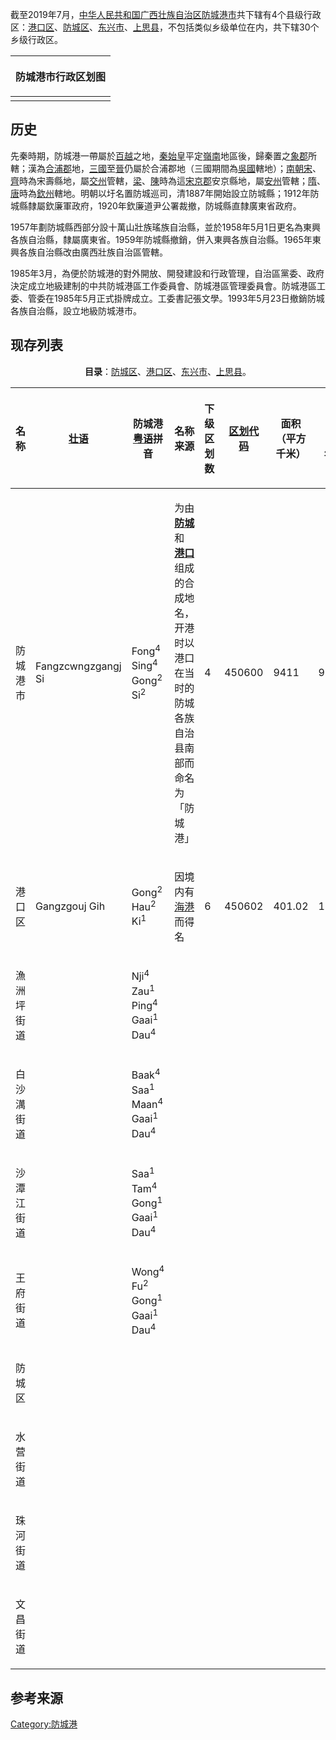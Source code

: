 截至2019年7月，[[中华人民共和国|中华人民共和国]][[广西壮族自治区|广西壮族自治区]][[防城港市|防城港市]]共下辖有4个县级行政区：[[港口区|港口区]]、[[防城区|防城区]]、[[东兴市|东兴市]]、[[上思县|上思县]]，不包括类似乡级单位在内，共下辖30个乡级行政区。

{{noteTA
|G1=Unit
}}
{| class="wikitable" style="float: right;"
|-
! scope="col" | 防城港市行政区划图
|-
| {{防城港市行政区划图|300|}}
|}

== 历史 ==
{{See also|防城港市#历史}}
先秦時期，防城港一帶屬於[[百越|百越]]之地，[[秦始皇|秦始皇]]平定[[嶺南|嶺南]]地區後，歸秦置之[[象郡|象郡]]所轄；漢為[[合浦郡|合浦郡]]地，[[三國|三國]]至[[晉|晉]]仍屬於合浦郡地（三國期間為[[吳國|吳國]]轄地）；[[南朝宋|南朝宋]]、[[齊|齊]]時為宋壽縣地，屬[[交州|交州]]管轄，[[梁|梁]]、[[陳|陳]]時為這[[宋京郡|宋京郡]]安京縣地，屬[[安州|安州]]管轄；[[隋|隋]]、[[唐|唐]]時為[[欽州|欽州]]轄地。明朝以圩名置防城巡司，清1887年開始設立防城縣；1912年防城縣隸屬欽廉軍政府，1920年欽廉道尹公署裁撤，防城縣直隸廣東省政府。

1957年劃防城縣西部分設十萬山壯族瑤族自治縣，並於1958年5月1日更名為東興各族自治縣，隸屬廣東省。1959年防城縣撤銷，併入東興各族自治縣。1965年東興各族自治縣改由廣西壯族自治區管轄。

1985年3月，為便於防城港的對外開放、開發建設和行政管理，自治區黨委、政府決定成立地級建制的中共防城港區工作委員會、防城港區管理委員會。防城港區工委、管委在1985年5月正式掛牌成立。工委書記張文學。1993年5月23日撤銷防城各族自治縣，設立地級防城港市。

== 现存列表 ==
<center>'''目录'''：[[#防城区|防城区]]、[[#港口区|港口区]]、[[#东兴市|东兴市]]、[[#上思县|上思县]]。</center>

{| class="wikitable sortable"
|+
!名称
![[壮语|壮语]]
!防城港[[粤语|粤语]]拼音
!名称来源
!下级区划数
![[中华人民共和国行政区划代码|区划代码]]
!面积（平方千米）
!人口（2018年末）
!备注
!图片
|-
| bgcolor="#66F9CF" |防城港市
| bgcolor="#66F9CF" |Fangzcwngzgangj Si
| bgcolor="#66F9CF" |Fong<sup>4</sup> Sing<sup>4</sup> Gong<sup>2</sup> Si<sup>2</sup>
| bgcolor="#66F9CF" |为由'''[[防城|防城]]'''和'''[[港口|港口]]'''组成的合成地名，开港时以港口在当时的防城各族自治县南部而命名为「防城港」
| bgcolor="#66F9CF" |4
| bgcolor="#66F9CF" |450600
| bgcolor="#66F9CF" |9411
| bgcolor="#66F9CF" |953,300
|
|[[File:A_bridge_between_Zhoudun_and_Yujingwan.jpg|居中]]御景湾海岸远望市政府新区]]
|-
| 港口区
| Gangzgouj Gih
| Gong<sup>2</sup> Hau<sup>2</sup> Ki<sup>1</sup>
| 因境内有[[海港|海港]]而得名
| 6
| 450602
| 401.02	
| 178,700
|
|[[File:防城港市港口区西湾.jpg|居中]]
|-
| 漁洲坪街道
| 
| Nji<sup>4</sup> Zau<sup>1</sup> Ping<sup>4</sup> Gaai<sup>1</sup> Dau<sup>4</sup>
| 
| 
|
| 
| 	
| 
|
|-
| 白沙澫街道
| 
| Baak<sup>4</sup> Saa<sup>1</sup> Maan<sup>4</sup> Gaai<sup>1</sup> Dau<sup>4</sup>
| 
| 
| 
|
| 	
| 
|
|-
| 沙潭江街道
| 
| Saa<sup>1</sup> Tam<sup>4</sup> Gong<sup>1</sup> Gaai<sup>1</sup> Dau<sup>4</sup>
| 
| 
|
| 
| 	
| 
|
|-
| 王府街道
| 
| Wong<sup>4</sup> Fu<sup>2</sup> Gong<sup>1</sup> Gaai<sup>1</sup> Dau<sup>4</sup>
| 
| 
| 
|
| 	
| 
|
|-
| 防城区
| 
| 
| 
| 
| 
|
| 	
| 
|
|-
| 水营街道
| 
| 
| 
| 
| 
|
| 	
| 
|
|-
| 珠河街道
| 
| 
| 
| 
| 
|
| 	
| 
|
|-
| 文昌街道
| 
| 
| 
| 
| 
|
| 	
| 
|
|}

== 参考来源 ==
{{Wikisource|国务院关于广西壮族自治区设立防城港市的批复}}

[[Category:防城港|Category:防城港]]